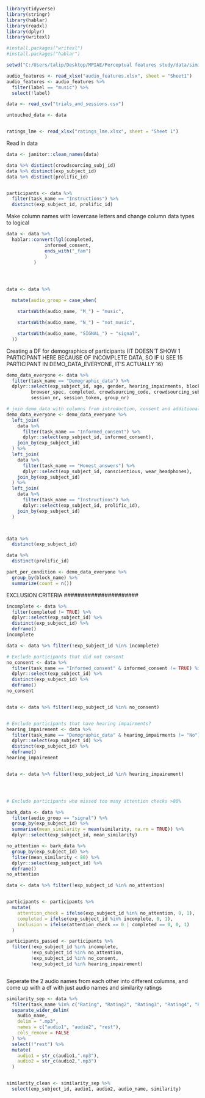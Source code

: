 
```r

library(tidyverse)
library(stringr)
library(hablar)
library(readxl)
library(dplyr)
library(writexl)

#install.packages("writexl")
#install.packages("hablar")

```

```r

setwd("C:/Users/talip/Desktop/MPIAE/Perceptual features study/data/similarity")

audio_features <- read_xlsx("audio_features.xlsx", sheet = "Sheet1")
audio_features <- audio_features %>%
  filter(label == "music") %>%
  select(!label)

data <- read_csv("trials_and_sessions.csv")

untouched_data <- data


ratings_lme <- read_xlsx("ratings_lme.xlsx", sheet = "Sheet 1")


```


Read in data
```r
data <- janitor::clean_names(data)

data %>% distinct(crowdsourcing_subj_id) 
data %>% distinct(exp_subject_id) 
data %>% distinct(prolific_id)     


participants <- data %>%
  filter(task_name == "Instructions") %>%
  distinct(exp_subject_id, prolific_id)


```


Make column names with lowercase letters and change column data types to logical

```r


data <- data %>% 
  hablar::convert(lgl(completed, 
              informed_consent,
              ends_with("_fam")
              )
          )




data <- data %>%

  mutate(audio_group = case_when(

    startsWith(audio_name, "M_") ~ "music",

    startsWith(audio_name, "N_") ~ "not_music",

    startsWith(audio_name, "SIGNAL_") ~ "signal",
  ))

```

Creating a DF for demographics of participants (IT DOESN'T SHOW 1 PARTICIPANT HERE BECAUSE OF INCOMPLETE DATA, SO IF U SEE 15 PARTICIPANT IN DEMO_DATA_EVERYONE, IT'S ACTUALLY 16)

```r

demo_data_everyone <- data %>% 
  filter(task_name == "Demographic_data") %>% 
  dplyr::select(exp_subject_id, age, gender, hearing_impairments, block_name,
         browser_spec, completed, crowdsourcing_code, crowdsourcing_subj_id, start_time, start_time_local, end_time, end_time_local, 
         session_nr, session_token, group_nr)

# join demo_data with columns from introduction, consent and additional questions
demo_data_everyone <- demo_data_everyone %>% 
  left_join(
    data %>% 
      filter(task_name == "Informed_consent") %>% 
      dplyr::select(exp_subject_id, informed_consent),
    join_by(exp_subject_id)
  ) %>% 
  left_join(
    data %>% 
      filter(task_name == "Honest_answers") %>% 
      dplyr::select(exp_subject_id, conscientious, wear_headphones),
    join_by(exp_subject_id)
  ) %>%
  left_join(
    data %>%
      filter(task_name == "Instructions") %>%
      dplyr::select(exp_subject_id, prolific_id),
    join_by(exp_subject_id)
  )



data %>%
  distinct(exp_subject_id)

data %>%
  distinct(prolific_id)

part_per_condition <- demo_data_everyone %>%
  group_by(block_name) %>%
  summarize(count = n())

```

######################
 EXCLUSION CRITERIA 
######################

```r

incomplete <- data %>%
  filter(completed != TRUE) %>% 
  dplyr::select(exp_subject_id) %>% 
  distinct(exp_subject_id) %>%
  deframe()
incomplete

data <- data %>% filter(!exp_subject_id %in% incomplete)

# Exclude participants that did not consent
no_consent <- data %>% 
  filter(task_name == "Informed_consent" & informed_consent != TRUE) %>% 
  dplyr::select(exp_subject_id) %>% 
  distinct(exp_subject_id) %>%
  deframe()
no_consent


data <- data %>% filter(!exp_subject_id %in% no_consent)


# Exclude participants that have hearing impairments?
hearing_impairement <- data %>%
  filter(task_name == "Demographic_data" & hearing_impairments != "No") %>% 
  dplyr::select(exp_subject_id) %>% 
  distinct(exp_subject_id) %>%
  deframe()
hearing_impairement


data <- data %>% filter(!exp_subject_id %in% hearing_impairement)




# Exclude participants who missed too many attention checks >80%

bark_data <- data %>%
  filter(audio_group == "signal") %>%
  group_by(exp_subject_id) %>%
  summarise(mean_similarity = mean(similarity, na.rm = TRUE)) %>%
  dplyr::select(exp_subject_id, mean_similarity) 

no_attention <- bark_data %>% 
  group_by(exp_subject_id) %>% 
  filter(mean_similarity < 80) %>% 
  dplyr::select(exp_subject_id) %>% 
  deframe()
no_attention

data <- data %>% filter(!exp_subject_id %in% no_attention)


participants <- participants %>%
  mutate(
    attention_check = ifelse(exp_subject_id %in% no_attention, 0, 1),
    completed = ifelse(exp_subject_id %in% incomplete, 0, 1),
    inclusion = ifelse(attention_check == 0 | completed == 0, 0, 1)
  )

participants_passed <- participants %>%
  filter(!exp_subject_id %in% incomplete,
         !exp_subject_id %in% no_attention,
         !exp_subject_id %in% no_consent,
         !exp_subject_id %in% hearing_impairement)



```


Seperate the 2 audio names from each other into different columns, and come up with a df with just audio names and similarity ratings
```r

similarity_sep <- data %>%
  filter(task_name %in% c("Rating", "Rating2", "Rating3", "Rating4", "Rating5", "Rating6") & audio_group != "signal") %>%
  separate_wider_delim(
    audio_name,
    delim = ".mp3",
    names = c("audio1", "audio2", "rest"),
    cols_remove = FALSE
  ) %>%
  select(!"rest") %>%
  mutate(
    audio1 = str_c(audio1,".mp3"),
    audio2 = str_c(audio2,".mp3")
  ) 


similarity_clean <- similarity_sep %>%
  select(exp_subject_id, audio1, audio2, audio_name, similarity)


```
